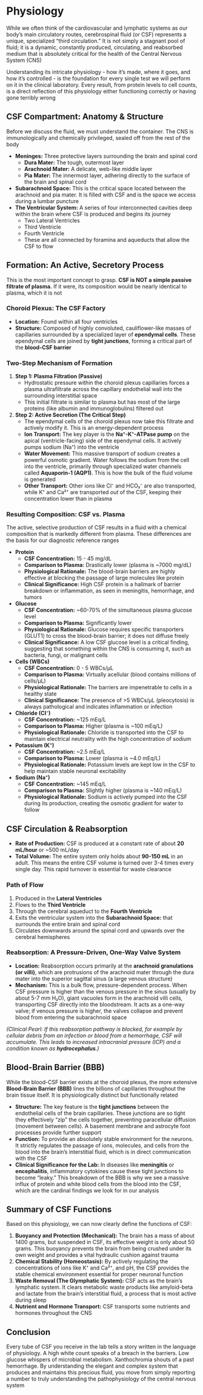 # Physiology {-}

While we often think of the cardiovascular and lymphatic systems as our body's main circulatory routes, cerebrospinal fluid (or CSF) represents a unique, specialized "third circulation." It is not simply a stagnant pool of fluid; it is a dynamic, constantly produced, circulating, and reabsorbed medium that is absolutely critical for the health of the Central Nervous System (CNS)

Understanding its intricate physiology - how it's made, where it goes, and how it's controlled - is the foundation for every single test we will perform on it in the clinical laboratory. Every result, from protein levels to cell counts, is a direct reflection of this physiology either functioning correctly or having gone terribly wrong

## **CSF Compartment: Anatomy & Structure** {-}

Before we discuss the fluid, we must understand the container. The CNS is immunologically and chemically privileged, sealed off from the rest of the body

*   **Meninges:** Three protective layers surrounding the brain and spinal cord
    *   **Dura Mater:** The tough, outermost layer
    *   **Arachnoid Mater:** A delicate, web-like middle layer
    *   **Pia Mater:** The innermost layer, adhering directly to the surface of the brain and spinal cord
*   **Subarachnoid Space:** This is the critical space located between the arachnoid and pia mater. It is filled with CSF and is the space we access during a lumbar puncture
*   **The Ventricular System:** A series of four interconnected cavities deep within the brain where CSF is produced and begins its journey
    *   Two Lateral Ventricles
    *   Third Ventricle
    *   Fourth Ventricle
    *   These are all connected by foramina and aqueducts that allow the CSF to flow

## **Formation: An Active, Secretory Process** {-}

This is the most important concept to grasp. **CSF is NOT a simple passive filtrate of plasma.** If it were, its composition would be nearly identical to plasma, which it is not

### **Choroid Plexus: The CSF Factory** {-}
*   **Location:** Found within all four ventricles
*   **Structure:** Composed of highly convoluted, cauliflower-like masses of capillaries surrounded by a specialized layer of **ependymal cells**. These ependymal cells are joined by **tight junctions**, forming a critical part of the **blood-CSF barrier**

### **Two-Step Mechanism of Formation** {-}

1.  **Step 1: Plasma Filtration (Passive)**
    *   Hydrostatic pressure within the choroid plexus capillaries forces a plasma ultrafiltrate across the capillary endothelial wall into the surrounding interstitial space
    *   This initial filtrate is similar to plasma but has most of the large proteins (like albumin and immunoglobulins) filtered out

2.  **Step 2: Active Secretion (The Critical Step)**
    *   The ependymal cells of the choroid plexus now take this filtrate and actively modify it. This is an energy-dependent process
    *   **Ion Transport:** The key player is the **Na⁺-K⁺-ATPase pump** on the apical (ventricle-facing) side of the ependymal cells. It actively pumps sodium (Na⁺) into the ventricle
    *   **Water Movement:** This massive transport of sodium creates a powerful osmotic gradient. Water follows the sodium from the cell into the ventricle, primarily through specialized water channels called **Aquaporin-1 (AQP1)**. This is how the bulk of the fluid volume is generated
    *   **Other Transport:** Other ions like Cl⁻ and HCO₃⁻ are also transported, while K⁺ and Ca²⁺ are transported *out* of the CSF, keeping their concentration lower than in plasma

### **Resulting Composition: CSF vs. Plasma** {-}

The active, selective production of CSF results in a fluid with a chemical composition that is markedly different from plasma. These differences are the basis for our diagnostic reference ranges

*   **Protein**
    *   **CSF Concentration:** 15 - 45 mg/dL
    *   **Comparison to Plasma:** Drastically lower (plasma is ~7000 mg/dL)
    *   **Physiological Rationale:** The blood-brain barriers are highly effective at blocking the passage of large molecules like protein
    *   **Clinical Significance:** High CSF protein is a hallmark of barrier breakdown or inflammation, as seen in meningitis, hemorrhage, and tumors

*   **Glucose**
    *   **CSF Concentration:** ~60-70% of the simultaneous plasma glucose level
    *   **Comparison to Plasma:** Significantly lower
    *   **Physiological Rationale:** Glucose requires specific transporters (GLUT1) to cross the blood-brain barrier; it does not diffuse freely
    *   **Clinical Significance:** A low CSF glucose level is a critical finding, suggesting that something within the CNS is consuming it, such as bacteria, fungi, or malignant cells

*   **Cells (WBCs)**
    *   **CSF Concentration:** 0 - 5 WBCs/µL
    *   **Comparison to Plasma:** Virtually acellular (blood contains millions of cells/µL)
    *   **Physiological Rationale:** The barriers are impenetrable to cells in a healthy state
    *   **Clinical Significance:** The presence of >5 WBCs/µL (pleocytosis) is always pathological and indicates inflammation or infection

*   **Chloride (Cl⁻)**
    *   **CSF Concentration:** ~125 mEq/L
    *   **Comparison to Plasma:** Higher (plasma is ~100 mEq/L)
    *   **Physiological Rationale:** Chloride is transported into the CSF to maintain electrical neutrality with the high concentration of sodium

*   **Potassium (K⁺)**
    *   **CSF Concentration:** ~2.5 mEq/L
    *   **Comparison to Plasma:** Lower (plasma is ~4.0 mEq/L)
    *   **Physiological Rationale:** Potassium levels are kept low in the CSF to help maintain stable neuronal excitability

*   **Sodium (Na⁺)**
    *   **CSF Concentration:** ~145 mEq/L
    *   **Comparison to Plasma:** Slightly higher (plasma is ~140 mEq/L)
    *   **Physiological Rationale:** Sodium is actively pumped into the CSF during its production, creating the osmotic gradient for water to follow

## **CSF Circulation & Reabsorption** {-}

*   **Rate of Production:** CSF is produced at a constant rate of about **20 mL/hour** or ~500 mL/day
*   **Total Volume:** The entire system only holds about **90-150 mL** in an adult. This means the entire CSF volume is turned over 3-4 times every single day. This rapid turnover is essential for waste clearance

### **Path of Flow** {-}

1.  Produced in the **Lateral Ventricles**
2.  Flows to the **Third Ventricle**
3.  Through the cerebral aqueduct to the **Fourth Ventricle**
4.  Exits the ventricular system into the **Subarachnoid Space:** that surrounds the entire brain and spinal cord
5.  Circulates downwards around the spinal cord and upwards over the cerebral hemispheres

### **Reabsorption: A Pressure-Driven, One-Way Valve System** {-}

*   **Location:** Reabsorption occurs primarily at the **arachnoid granulations (or villi)**, which are protrusions of the arachnoid mater through the dura mater into the superior sagittal sinus (a large venous structure)
*   **Mechanism:** This is a bulk flow, pressure-dependent process. When CSF pressure is higher than the venous pressure in the sinus (usually by about 5-7 mm H₂O), giant vacuoles form in the arachnoid villi cells, transporting CSF directly into the bloodstream. It acts as a one-way valve; if venous pressure is higher, the valves collapse and prevent blood from entering the subarachnoid space

*(Clinical Pearl: If this reabsorption pathway is blocked, for example by cellular debris from an infection or blood from a hemorrhage, CSF will accumulate. This leads to increased intracranial pressure (ICP) and a condition known as **hydrocephalus**.)*

## **Blood-Brain Barrier (BBB)** {-}

While the blood-CSF barrier exists at the choroid plexus, the more extensive **Blood-Brain Barrier (BBB)** lines the billions of capillaries throughout the brain tissue itself. It is physiologically distinct but functionally related

*   **Structure:** The key feature is the **tight junctions** between the endothelial cells of the brain capillaries. These junctions are so tight they effectively "zip" the cells together, preventing paracellular diffusion (movement between cells). A basement membrane and astrocyte foot processes provide further support
*   **Function:** To provide an absolutely stable environment for the neurons. It strictly regulates the passage of ions, molecules, and cells from the blood into the brain's interstitial fluid, which is in direct communication with the CSF
*   **Clinical Significance for the Lab:** In diseases like **meningitis** or **encephalitis**, inflammatory cytokines cause these tight junctions to become "leaky." This breakdown of the BBB is why we see a massive influx of protein and white blood cells from the blood into the CSF, which are the cardinal findings we look for in our analysis

## **Summary of CSF Functions** {-}

Based on this physiology, we can now clearly define the functions of CSF:

1.  **Buoyancy and Protection (Mechanical):** The brain has a mass of about 1400 grams, but suspended in CSF, its effective weight is only about 50 grams. This buoyancy prevents the brain from being crushed under its own weight and provides a vital hydraulic cushion against trauma
2.  **Chemical Stability (Homeostasis):** By actively regulating the concentrations of ions like K⁺ and Ca²⁺, and pH, the CSF provides the stable chemical environment essential for proper neuronal function
3.  **Waste Removal (The Glymphatic System):** CSF acts as the brain's lymphatic system. It clears metabolic waste products like amyloid-beta and lactate from the brain's interstitial fluid, a process that is most active during sleep
4.  **Nutrient and Hormone Transport:** CSF transports some nutrients and hormones throughout the CNS

## **Conclusion** {-}

Every tube of CSF you receive in the lab tells a story written in the language of physiology. A high white count speaks of a breach in the barriers. Low glucose whispers of microbial metabolism. Xanthochromia shouts of a past hemorrhage. By understanding the elegant and complex system that produces and maintains this precious fluid, you move from simply reporting a number to truly understanding the pathophysiology of the central nervous system
